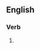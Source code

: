 ==English==

===Verb===
{{head|en|present participle}}

# {{present participle of|incrust|lang=en|nocat=1}}